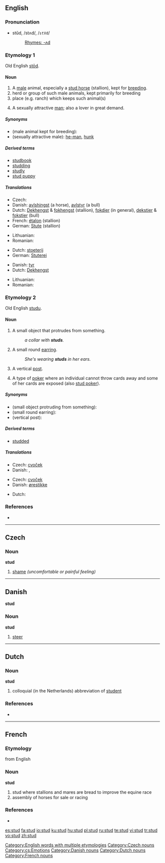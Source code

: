 ==English==

===Pronunciation===
* stŭd, /stʌd/, /<tt>stVd</tt>/
*: [[Rhymes:English:-ʌd|Rhymes: -ʌd]]

===Etymology 1===
Old English [[stod|stōd]].

====Noun====
{{en-noun}}

# A [[male]] animal, especially a [[stud horse]] (stallion), kept for [[breed]]ing.
# herd or group of such male animals, kept primarily for breeding
# place (e.g. ranch) which keeps such animal(s)
# {{colloquial}} A sexually attractive [[man]]; also a lover in great demand.

=====Synonyms=====
* (male animal kept for breeding):
* (sexually attractive male): [[he-man]], [[hunk]]

=====Derived terms=====
* [[studbook]]
* [[studding]]
* [[studly]]
* [[stud puppy]]

=====Translations=====
{{trans-top|male animal kept for breeding}}
* Czech: {{t-|cs|hřebec|m}}
* Danish: [[avlshingst]] (a horse), [[avlstyr]] (a bull)
* Dutch: [[Dekhengst]] {{m}} & [[fokhengst]] {{m}} (stallion), [[fokdier]] {{n}} (in general), [[dekstier]] {{m}} & [[fokstier]] {{m}} (bull)
* French: [[étalon]] {{m}} (stallion)
* German: [[Stute]] {{m}} (stallion)
{{trans-mid}}
* Lithuanian: {{t|lt|eržilas|m}}
* Romanian: {{t-|ro|armăsar|m}}
{{trans-bottom}}

{{trans-top|animal breeding place}}
* Dutch: [[stoeterij]] {{f}}
* German: [[Stuterei]] {{f}}
{{trans-mid}}
{{trans-bottom}}

{{trans-top|sexually attractive male}}
* Danish: [[tyr]]
* Dutch: [[Dekhengst]]
{{trans-mid}}
* Lithuanian: {{t|lt|eržilas|m}}
* Romanian: {{t-|ro|armăsar|m}}
{{trans-bottom}}

===Etymology 2===
Old English [[studu]].

====Noun====
{{en-noun}}

# A small object that protrudes from something.
#: ''a collar with '''studs'''.''
# A small round [[earring]].
#: ''She's wearing '''studs''' in her ears.''
# {{construction}} A vertical [[post]].
# {{poker}} A type of [[poker]] where an individual cannot throw cards away and some of her cards are exposed (also [[stud poker]]).

=====Synonyms=====
* (small object protruding from something):
* (small round earring):
* (vertical post):

=====Derived terms=====
* [[studded]]

=====Translations=====

{{trans-top|small object protruding from something}}
* Czech: [[cvoček]] {{m}}
* Danish: {{t-|da|knop}}, {{t-|da|dup}}
{{trans-mid}}
{{trans-bottom}}

{{trans-top|small round earring}}
* Czech: [[cvoček]] {{m}}
* Danish: [[ørestikke]]
{{trans-mid}}
{{trans-bottom}}

{{trans-top|vertical post}}
* Dutch: {{t+|nl|stijl}}
{{trans-mid}}
{{trans-bottom}}

===References===
* {{Websters}}

[[Category:English words with multiple etymologies]]

----

==Czech==

===Noun===
'''stud''' {{m}}

# [[shame]] ''(uncomfortable or painful feeling)''

[[Category:Czech nouns]]
[[Category:cs:Emotions]]

----

==Danish==
'''stud'''

===Noun===
'''stud'''

# [[steer]]

[[Category:Danish nouns]]

----

==Dutch==

===Noun===
'''stud''' {{m}}

# colloquial (in the Netherlands) abbreviation of [[student]]

===References===
* {{Koenen}}

[[Category:Dutch nouns]]

----

==French==

===Etymology===
from English

===Noun===
'''stud''' {{m}}

# stud where stallions and mares are bread to improve the equine race
# assembly of horses for sale or racing

===References===
* {{NPLarousse}}

[[Category:French nouns]]

[[es:stud]]
[[fa:stud]]
[[io:stud]]
[[ku:stud]]
[[hu:stud]]
[[pl:stud]]
[[ru:stud]]
[[te:stud]]
[[vi:stud]]
[[tr:stud]]
[[vo:stud]]
[[zh:stud]]
